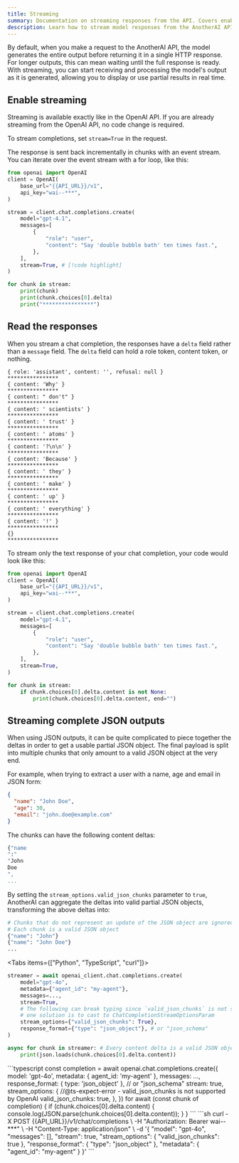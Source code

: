 ```yaml
---
title: Streaming
summary: Documentation on streaming responses from the API. Covers enabling streaming, processing response chunks, and handling complete JSON outputs.
description: Learn how to stream model responses from the AnotherAI API using server-sent events.
---
```



By default, when you make a request to the AnotherAI API, the model generates the entire output before returning it in a single HTTP response. For longer outputs, this can mean waiting until the full response is ready. With streaming, you can start receiving and processing the model's output as it is generated, allowing you to display or use partial results in real time.

## Enable streaming

<Callout type='success'>
  Streaming is available exactly like in the OpenAI API. If you are already streaming from the OpenAI API, no code change is required.
</Callout>

To stream completions, set `stream=True` in the request.

The response is sent back incrementally in chunks with an event stream. You can iterate over the event stream with a for loop, like this:

```python
from openai import OpenAI
client = OpenAI(
    base_url="{{API_URL}}/v1",
    api_key="wai--***",
)

stream = client.chat.completions.create(
    model="gpt-4.1",
    messages=[
        {
            "role": "user",
            "content": "Say 'double bubble bath' ten times fast.",
        },
    ],
    stream=True, # [!code highlight]
)

for chunk in stream:
    print(chunk)
    print(chunk.choices[0].delta)
    print("****************")
```

## Read the responses

When you stream a chat completion, the responses have a `delta` field rather than a `message` field. The `delta` field can hold a role token, content token, or nothing.

```
{ role: 'assistant', content: '', refusal: null }
****************
{ content: 'Why' }
****************
{ content: " don't" }
****************
{ content: ' scientists' }
****************
{ content: ' trust' }
****************
{ content: ' atoms' }
****************
{ content: '?\n\n' }
****************
{ content: 'Because' }
****************
{ content: ' they' }
****************
{ content: ' make' }
****************
{ content: ' up' }
****************
{ content: ' everything' }
****************
{ content: '!' }
****************
{}
****************
```

To stream only the text response of your chat completion, your code would look like this:

```python
from openai import OpenAI
client = OpenAI(
    base_url="{{API_URL}}/v1",
    api_key="wai--***",
)

stream = client.chat.completions.create(
    model="gpt-4.1",
    messages=[
        {
            "role": "user",
            "content": "Say 'double bubble bath' ten times fast.",
        },
    ],
    stream=True,
)

for chunk in stream:
    if chunk.choices[0].delta.content is not None:
        print(chunk.choices[0].delta.content, end="")
```

## Streaming complete JSON outputs

When using JSON outputs, it can be quite complicated to piece together the deltas in order to get a usable partial JSON object. The final payload is split into multiple chunks that only amount to a valid JSON object at the very end.

For example, when trying to extract a user with a name, age and email in JSON form:

```json
{
  "name": "John Doe",
  "age": 30,
  "email": "john.doe@example.com"
}
```

The chunks can have the following content deltas:

```sh
{"name
":"
"John
Doe
",
...
```

By setting the `stream_options.valid_json_chunks` parameter to `true`, AnotherAI can aggregate the deltas into valid partial JSON objects, transforming the above deltas into:

```sh
# Chunks that do not represent an update of the JSON object are ignored
# Each chunk is a valid JSON object
{"name": "John"}
{"name": "John Doe"}
...
```

<Tabs items={["Python", "TypeScript", "curl"]}>
<Tab>

```python
streamer = await openai_client.chat.completions.create(
    model="gpt-4o",
    metadata={"agent_id": "my-agent"},
    messages=...,
    stream=True,
    # The following can break typing since `valid_json_chunks` is not supported by OpenAI,
    # one solution is to cast to ChatCompletionStreamOptionsParam
    stream_options={"valid_json_chunks": True},
    response_format={"type": "json_object"}, # or "json_schema"
)

async for chunk in streamer: # Every content delta is a valid JSON object
    print(json.loads(chunk.choices[0].delta.content))
```

</Tab>
<Tab>
```typescript
const completion = await openai.chat.completions.create({
    model: 'gpt-4o',
    metadata: { agent_id: 'my-agent' },
    messages: ...,
    response_format: { type: 'json_object' }, // or "json_schema"
    stream: true,
    stream_options: {
      //@ts-expect-error - valid_json_chunks is not supported by OpenAI
      valid_json_chunks: true,
    },
})
for await (const chunk of completion) {
    if (chunk.choices[0].delta.content) {
        console.log(JSON.parse(chunk.choices[0].delta.content));
    }
}
```
</Tab>
<Tab>
```sh
curl -X POST {{API_URL}}/v1/chat/completions \
  -H "Authorization: Bearer wai--***" \
  -H "Content-Type: application/json" \
  -d '{
    "model": "gpt-4o",
    "messages": [],
    "stream": true,
    "stream_options": {
      "valid_json_chunks": true
    },
    "response_format": {
      "type": "json_object"
    },
    "metadata": {
      "agent_id": "my-agent"
    }
}'
```
</Tab>
</Tabs>
